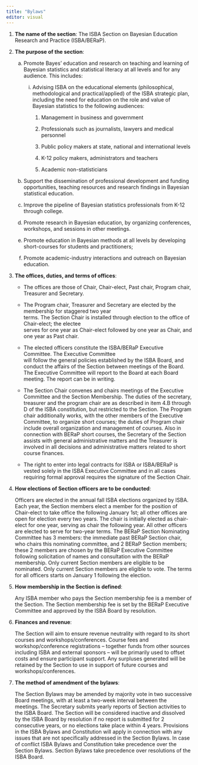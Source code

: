 ```yaml
---
title: "Bylaws"
editor: visual
---
```


1.  **The name of the section**: The ISBA Section on Bayesian Education Research and Practice (ISBA/BERaP).

2.  **The purpose of the section**:

    a.  Promote Bayes' education and research on teaching and learning of Bayesian statistics and statistical literacy at all levels and for any audience. This includes:

        i.  Advising ISBA on the educational elements (philosophical, methodological and practical/applied) of the ISBA strategic plan, including the need for education on the role and value of Bayesian statistics to the following audiences:

            (1) Management in business and government

            (2) Professionals such as journalists, lawyers and medical personnel

            (3) Public policy makers at state, national and international levels

            (4) K-12 policy makers, administrators and teachers

            (5) Academic non-statisticians

    b.  Support the dissemination of professional development and funding opportunities, teaching resources and research findings in Bayesian statistical education.

    c.  Improve the pipeline of Bayesian statistics professionals from K-12 through college.

    d.  Promote research in Bayesian education, by organizing conferences, workshops, and sessions in other meetings.

    e.  Promote education in Bayesian methods at all levels by developing short-courses for students and practitioners;

    f.  Promote academic-industry interactions and outreach on Bayesian education.

3.  **The offices, duties, and terms of offices**:

    -   The offices are those of Chair, Chair-elect, Past chair, Program chair, Treasurer and Secretary.

    -   The Program chair, Treasurer and Secretary are elected by the membership for staggered two year\
        terms. The Section Chair is installed through election to the office of Chair-elect; the electee\
        serves for one year as Chair-elect followed by one year as Chair, and one year as Past chair.

    -   The elected officers constitute the ISBA/BERaP Executive Committee. The Executive Committee\
        will follow the general policies established by the ISBA Board, and conduct the affairs of the Section between meetings of the Board. The Executive Committee will report to the Board at each Board meeting. The report can be in writing.

    -   The Section Chair convenes and chairs meetings of the Executive Committee and the Section Membership. The duties of the secretary, treasurer and the program chair are as described in item 4.B through D of the ISBA constitution, but restricted to the Section. The Program chair additionally works, with the other members of the Executive Committee, to organize short courses; the duties of Program chair include overall organization and management of courses. Also in connection with BERaP short courses, the Secretary of the Section assists with general administrative matters and the Treasurer is involved in all decisions and administrative matters related to short course finances.

    -   The right to enter into legal contracts for ISBA or ISBA/BERaP is vested solely in the ISBA Executive Committee and in all cases requiring formal approval requires the signature of the Section Chair.

4.  **How elections of Section officers are to be conducted**:

    Officers are elected in the annual fall ISBA elections organized by ISBA. Each year, the Section members elect a member for the position of Chair-elect to take office the following January 1st; all other offices are open for election every two years. The chair is initially elected as chair-elect for one year, serving as chair the following year. All other officers are elected to serve for two-year terms. The BERaP Section Nominating Committee has 3 members: the immediate past BERaP Section chair, who chairs this nominating committee, and 2 BERaP Section members; these 2 members are chosen by the BERaP Executive Committee following solicitation of names and consultation with the BERaP membership. Only current Section members are eligible to be nominated. Only current Section members are eligible to vote. The terms for all officers starts on January 1 following the election.

5.  **How membership in the Section is defined**:

    Any ISBA member who pays the Section membership fee is a member of the Section. The Section membership fee is set by the BERaP Executive Committee and approved by the ISBA Board by resolution.

6.  **Finances and revenue**:

    The Section will aim to ensure revenue neutrality with regard to its short courses and workshops/conferences. Course fees and workshop/conference registrations -- together funds from other sources including ISBA and external sponsors -- will be primarily used to offset costs and ensure participant support. Any surpluses generated will be retained by the Section to use in support of future courses and workshops/conferences.

7.  **The method of amendment of the bylaws**:

    The Section Bylaws may be amended by majority vote in two successive Board meetings, with at least a two-week interval between the meetings. The Secretary submits yearly reports of Section activities to the ISBA Board. The Section will be considered inactive and dissolved by the ISBA Board by resolution if no report is submitted for 2 consecutive years, or no elections take place within 4 years. Provisions in the ISBA Bylaws and Constitution will apply in connection with any issues that are not specifically addressed in the Section Bylaws. In case of conflict ISBA Bylaws and Constitution take precedence over the Section Bylaws. Section Bylaws take precedence over resolutions of the ISBA Board.
